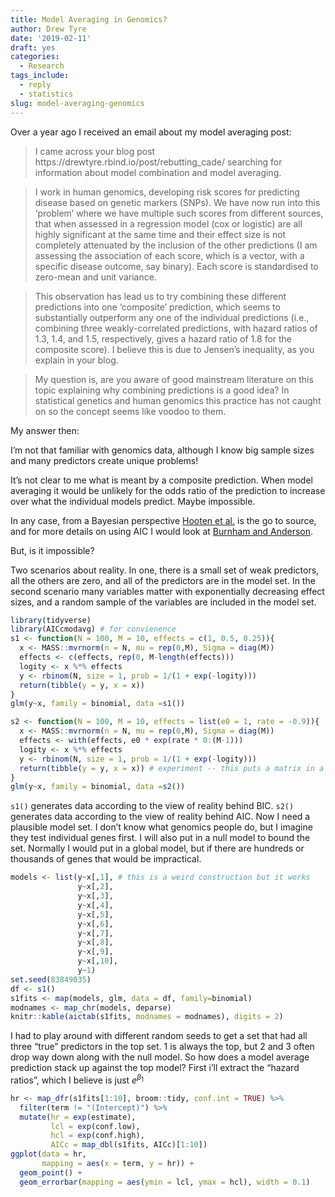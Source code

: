```yaml
---
title: Model Averaging in Genomics?
author: Drew Tyre
date: '2019-02-11'
draft: yes
categories:
  - Research
tags_include:
  - reply
  - statistics
slug: model-averaging-genomics
---
```


Over a year ago I received an email about my model averaging post:

> I came across your blog post https://drewtyre.rbind.io/post/rebutting_cade/ searching for information about model combination and model averaging.

> I work in human genomics, developing risk scores for predicting disease based on genetic markers (SNPs). We have now run into this ‘problem’ where we have multiple such scores from different sources, that when assessed in a regression model (cox or logistic) are all highly significant at the same time and their effect size is not completely attenuated by the inclusion of the other predictions (I am assessing the association of each score, which is a vector, with a specific disease outcome, say binary). Each score is standardised to zero-mean and unit variance.

> This observation has lead us to try combining these different predictions into one ‘composite’ prediction, which seems to substantially outperform any one of the individual predictions (i.e., combining three weakly-correlated predictions, with hazard ratios of 1.3, 1.4, and 1.5, respectively, gives a hazard ratio of 1.8 for the composite score). I believe this is due to Jensen’s inequality, as you explain in your blog.

> My question is, are you aware of good mainstream literature on this topic explaining why combining predictions is a good idea? In statistical genetics and human genomics this practice has not caught on so the concept seems like voodoo to them.

My answer then: 

I’m not that familiar with genomics data, although I know big sample sizes and many predictors create unique problems!

It’s not clear to me what is meant by a composite prediction. When model averaging it would be unlikely for the odds ratio of the prediction to increase over what the individual models predict. Maybe impossible.

In any case, from a Bayesian perspective [Hooten et al.](https://projecteuclid.org/euclid.ss/1009212519) is the go to source, and for more details on using AIC I would look at
[Burnham and Anderson](http://www.springer.com/us/book/9780387953649).

But, is it impossible? 

Two scenarios about reality. In one, there is a small set of weak predictors, 
all the others are zero, and all of the predictors are in the model set.
In the second scenario many variables matter with exponentially decreasing effect
sizes, and a random sample of the variables are included in the model set. 

```r
library(tidyverse)
library(AICcmodavg) # for convienence
s1 <- function(N = 100, M = 10, effects = c(1, 0.5, 0.25)){
  x <- MASS::mvrnorm(n = N, mu = rep(0,M), Sigma = diag(M))
  effects <- c(effects, rep(0, M-length(effects)))
  logity <- x %*% effects
  y <- rbinom(N, size = 1, prob = 1/(1 + exp(-logity)))
  return(tibble(y = y, x = x))
}
glm(y~x, family = binomial, data =s1())
```

```r
s2 <- function(N = 100, M = 10, effects = list(e0 = 1, rate = -0.9)){
  x <- MASS::mvrnorm(n = N, mu = rep(0,M), Sigma = diag(M))
  effects <- with(effects, e0 * exp(rate * 0:(M-1)))
  logity <- x %*% effects
  y <- rbinom(N, size = 1, prob = 1/(1 + exp(-logity)))
  return(tibble(y = y, x = x)) # experiment -- this puts a matrix in a column
}
glm(y~x, family = binomial, data =s2())

```

`s1()` generates data according to the view of reality behind BIC. `s2()` generates
data according to the view of reality behind AIC. Now I need a plausible model
set. I don't know what genomics people do, but I imagine they test individual
genes first. I will also put in a null model to bound the set. Normally I would 
put in a global model, but if there are hundreds or thousands of genes that would
be impractical.

```r
models <- list(y~x[,1], # this is a weird construction but it works
               y~x[,2],
               y~x[,3],
               y~x[,4],
               y~x[,5],
               y~x[,6],
               y~x[,7],
               y~x[,8],
               y~x[,9],
               y~x[,10],
               y~1)
set.seed(83849035)
df <- s1()
s1fits <- map(models, glm, data = df, family=binomial)
modnames <- map_chr(models, deparse)
knitr::kable(aictab(s1fits, modnames = modnames), digits = 2)
```

I had to play around with different random seeds to get a set that had all three "true" predictors in
the top set. 1 is always the top, but 2 and 3 often drop way down along with the
null model. So how does a model average prediction stack up against the top model? First i'll extract
the "hazard ratios", which I believe is just $e^{\beta_1}$

```r
hr <- map_dfr(s1fits[1:10], broom::tidy, conf.int = TRUE) %>% 
  filter(term != "(Intercept)") %>% 
  mutate(hr = exp(estimate),
         lcl = exp(conf.low),
         hcl = exp(conf.high),
         AICc = map_dbl(s1fits, AICc)[1:10])
ggplot(data = hr,
       mapping = aes(x = term, y = hr)) + 
  geom_point() + 
  geom_errorbar(mapping = aes(ymin = lcl, ymax = hcl), width = 0.1)
```

